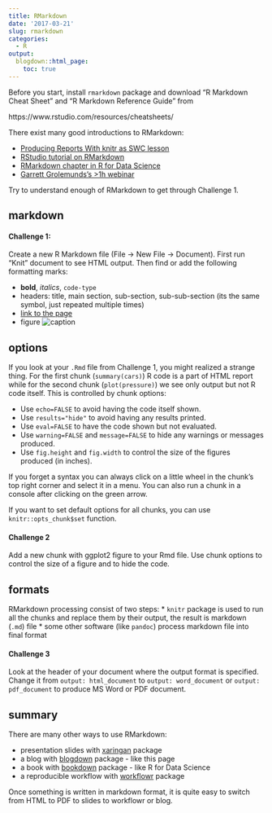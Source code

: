 ```yaml
---
title: RMarkdown
date: '2017-03-21'
slug: rmarkdown
categories:
  - R
output:
  blogdown::html_page:
    toc: true  
---
```


Before you start, install `rmarkdown` package and download "R Markdown Cheat Sheet" and "R Markdown Reference Guide" from

https://www.rstudio.com/resources/cheatsheets/ 

There exist many good introductions to RMarkdown:

* [Producing Reports With knitr as SWC lesson](http://swcarpentry.github.io/r-novice-gapminder/15-knitr-markdown/)
* [RStudio tutorial on RMarkdown](http://rmarkdown.rstudio.com/lesson-1.html)
* [RMarkdown chapter in R for Data Science](http://r4ds.had.co.nz/r-markdown.html)
* [Garrett Grolemunds's >1h webinar](https://www.rstudio.com/resources/webinars/getting-started-with-r-markdown/)

Try to understand enough of RMarkdown to get through Challenge 1.

## markdown

#### Challenge 1:

Create a new R Markdown file (File -> New File -> Document). First run "Knit" document to see HTML output. Then find or add the following formatting marks:

* **bold**, *italics*, ``code-type``
* headers: title, main section, sub-section, sub-sub-section (its the same symbol, just repeated multiple times)
* [link to the page](https://www.rstudio.com/resources/cheatsheets/)
* figure ![caption](https://dfsuknfbz46oq.cloudfront.net/p/icons/rstudio.png)

## options

If you look at your `.Rmd` file from Challenge 1, you might realized a strange thing. For the first chunk (`summary(cars)`) R code is a part of HTML report while for the second chunk (`plot(pressure)`) we see only output but not R code itself. This is controlled by chunk options:

* Use `echo=FALSE` to avoid having the code itself shown.
* Use `results="hide"` to avoid having any results printed.
* Use `eval=FALSE` to have the code shown but not evaluated.
* Use `warning=FALSE` and `message=FALSE` to hide any warnings or messages produced.
* Use `fig.height` and `fig.width` to control the size of the figures produced (in inches).

If you forget a syntax you can always click on a little wheel in the chunk's top right corner and select it in a menu. You can also run a chunk in a console after clicking on the green arrow.

If you want to set default options for all chunks, you can use `knitr::opts_chunk$set` function.

#### Challenge 2

Add a new chunk with ggplot2 figure to your Rmd file. Use chunk options to control the size of a figure and to hide the code.

## formats

RMarkdown processing consist of two steps:
* `knitr` package is used to run all the chunks and replace them by their output, the result is markdown (`.md`) file
* some other software (like `pandoc`) process markdown file into final format

#### Challenge 3

Look at the header of your document where the output format is specified. Change it from `output: html_document` to `output: word_document` or `output: pdf_document` to produce MS Word or PDF document. 

## summary

There are many other ways to use RMarkdown:

* presentation slides with [xaringan](https://slides.yihui.name/xaringan/#1) package
* a blog with [blogdown](https://github.com/rstudio/blogdown) package - like this page
* a book with [bookdown](https://bookdown.org/yihui/bookdown/) package - like R for Data Science
* a reproducible workflow with [workflowr](https://jdblischak.github.io/workflowr/) package

Once something is written in markdown format, it is quite easy to switch from HTML to PDF to slides to workflowr or blog.